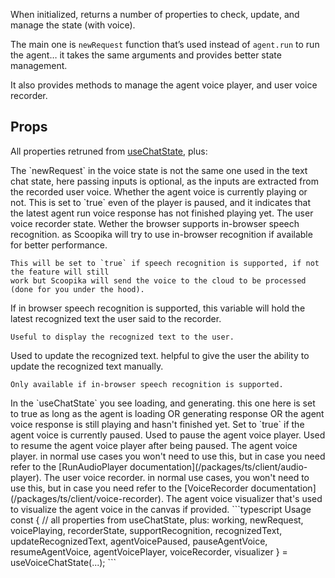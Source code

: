 When initialized, returns a number of properties to check, update, and manage the state (with voice).

The main one is `newRequest` function that’s used instead of `agent.run` to run the agent… 
it takes the same arguments and provides better state management.

It also provides methods to manage the agent voice player, and user voice recorder.

## Props

All properties retruned from [useChatState](/packages/ts/react/chat-state/properties), plus:

<ParamField path="newRequest" type="Function">
    The `newRequest` in the voice state is not the same one used in the text chat state,
    here passing inputs is optional, as the inputs are extracted from the recorded user voice.
</ParamField>

<ParamField path="voicePlaying" type="boolean">
    Whether the agent voice is currently playing or not.
    This is set to `true` even of the player is paused, and it indicates that the latest agent run voice
    response has not finished playing yet.
</ParamField>

<ParamField path="recorderState" type='"stopped" | "recording" | "paused"' default="stopped">
    The user voice recorder state.
</ParamField>

<ParamField path="supportRecognition" type="boolean">
    Wether the browser supports in-browser speech recognition.
    as Scoopika will try to use in-browser recognition if available for better performance.

    This will be set to `true` if speech recognition is supported, if not the feature will still
    work but Scoopika will send the voice to the cloud to be processed (done for you under the hood).
</ParamField>

<ParamField path="recognizedText" type='"string" | undefined'>
    If in browser speech recognition is supported, this variable will hold the latest recognized text
    the user said to the recorder.

    Useful to display the recognized text to the user.
</ParamField>

<ParamField path="updateRecognizedText" type="(text: string) => void">
    Used to update the recognized text. helpful to give the user the ability to update 
    the recognized text manually.

    Only available if in-browser speech recognition is supported.
</ParamField>

<ParamField path="working" type="boolean">
    In the `useChatState` you see loading, and generating. this one here is set to true as long as
    the agent is loading OR generating response OR the agent voice response is still playing and hasn't finished yet.
</ParamField>

<ParamField path="agentVoicePaused" type="boolean">
    Set to `true` if the agent voice is currently paused.
</ParamField>

<ParamField path="pauseAgentVoice" type="() => void">
    Used to pause the agent voice player.
</ParamField>

<ParamField path="resumeAgentVoice" type="() => void">
    Used to resume the agent voice player after being paused.
</ParamField>

<ParamField path="agentVoicePlayer" type="RunAudioPlayer">
    The agent voice player. in normal use cases you won't need to use this, but in case you need
    refer to the [RunAudioPlayer documentation](/packages/ts/client/audio-player).
</ParamField>

<ParamField path="voiceRecorder" type="VoiceRecorder">
    The user voice recorder. in normal use cases, you won't need to use this, but in case you need
    refer to the [VoiceRecorder documentation](/packages/ts/client/voice-recorder).
</ParamField>

<ParamField path="visualizer" type="Visualizer">
    The agent voice visualizer that's used to visualize the agent voice in the canvas if provided.
</ParamField>

<ResponseExample>
```typescript Usage
const {
    // all properties from useChatState, plus:
    working,
    newRequest,
    voicePlaying,
    recorderState,
    supportRecognition,
    recognizedText,
    updateRecognizedText,
    agentVoicePaused,
    pauseAgentVoice,
    resumeAgentVoice,
    agentVoicePlayer,
    voiceRecorder,
    visualizer
} = useVoiceChatState(...);
```
</ResponseExample>
